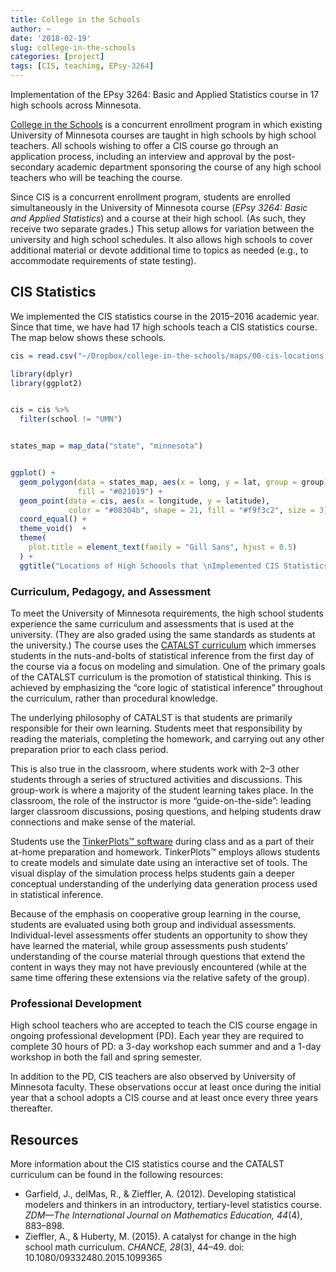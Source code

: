 ```yaml
---
title: College in the Schools
author: ~
date: '2018-02-19'
slug: college-in-the-schools
categories: [project]
tags: [CIS, teaching, EPsy-3264]
---
```


Implementation of the EPsy 3264: Basic and Applied Statistics course in 17 high schools across Minnesota.

[College in the Schools](https://ccaps.umn.edu/college-in-the-schools) is a concurrent enrollment program in which existing University of Minnesota courses are taught in high schools by high school teachers. All schools wishing to offer a CIS course go through an application process, including an interview and approval by the post-secondary academic department sponsoring the course of any high school teachers who will be teaching the course.

Since CIS is a concurrent enrollment program, students are enrolled simultaneously in the University of Minnesota course (*EPsy 3264: Basic and Applied Statistics*) and a course at their high school. (As such, they receive two separate grades.) This setup allows for variation between the university and high school schedules. It also allows high schools to cover additional material or devote additional time to topics as needed (e.g., to accommodate requirements of state testing).

## CIS Statistics

We implemented the CIS statistics course in the 2015&ndash;2016 academic year. Since that time, we have had 17 high schools teach a CIS statistics course. The map below shows these schools.

```r
cis = read.csv("~/Dropbox/college-in-the-schools/maps/00-cis-locations.csv")

library(dplyr)
library(ggplot2)


cis = cis %>%
  filter(school != "UMN")


states_map = map_data("state", "minnesota")


ggplot() +
  geom_polygon(data = states_map, aes(x = long, y = lat, group = group), 
               fill = "#021019") +
  geom_point(data = cis, aes(x = longitude, y = latitude), 
             color = "#08304b", shape = 21, fill = "#f9f3c2", size = 3)  +
  coord_equal() +
  theme_void()  +
  theme(
    plot.title = element_text(family = "Gill Sans", hjust = 0.5)
  ) +
  ggtitle("Locations of High Schoools that \nImplemented CIS Statistics (Since 2015)")

```


### Curriculum, Pedagogy, and Assessment

To meet the University of Minnesota requirements, the high school students experience the same curriculum and assessments that is used at the university. (They are also graded using the same standards as students at the university.) The course uses the [CATALST curriculum](https://priceless-wiles-535968.netlify.com/post/catalst-project/) which immerses students in the nuts-and-bolts of statistical inference from the first day of the course via a focus on modeling and simulation. One of the primary goals of the CATALST curriculum is the promotion of statistical thinking. This is achieved by emphasizing the "core logic of statistical inference" throughout the curriculum, rather than procedural knowledge.

The underlying philosophy of CATALST is that students are primarily responsible for their own learning. Students meet that responsibility by reading the materials, completing the homework, and carrying out any other preparation prior to each class period.

This is also true in the classroom, where students work with 2&ndash;3 other students through a series of structured activities and discussions. This group-work is where a majority of the student learning takes place. In the classroom, the role of the instructor is more "guide-on-the-side": leading larger classroom discussions, posing questions, and helping students draw connections and make sense of the material. 

Students use the [TinkerPlots&trade; software](http://tinkerplots.com/) during class and as a part of their at-home preparation and homework. TinkerPlots&trade; employs allows students to create models and simulate date using an interactive set of tools. The visual display of the simulation process helps students gain a deeper conceptual understanding of the underlying data generation process used in statistical inference.

Because of the emphasis on cooperative group learning in the course, students are evaluated using both group and individual assessments. Individual-level assessments offer students an opportunity to show they have learned the material, while group assessments push students' understanding of the course material through questions that extend the content in ways they may not have previously encountered (while at the same time offering these extensions via the relative safety of the group). 

### Professional Development

High school teachers who are accepted to teach the CIS course engage in ongoing professional development (PD). Each year they are required to complete 30 hours of PD: a 3-day workshop each summer and and a 1-day workshop in both the fall and spring semester. 

In addition to the PD, CIS teachers are also observed by University of Minnesota faculty. These observations occur at least once during the initial year that a school adopts a CIS course and at least once every three years thereafter. 

## Resources

More information about the CIS statistics course and the CATALST curriculum can be found in the following resources:

- Garfield, J., delMas, R., &amp; Zieffler, A. (2012). Developing statistical modelers and thinkers in an introductory, tertiary-level statistics course. *ZDM&mdash;The International Journal on Mathematics Education, 44*(4), 883&ndash;898.
- Zieffler, A., &amp; Huberty, M. (2015). A catalyst for change in the high school math curriculum. *CHANCE, 28*(3), 44&ndash;49. doi: 10.1080/09332480.2015.1099365